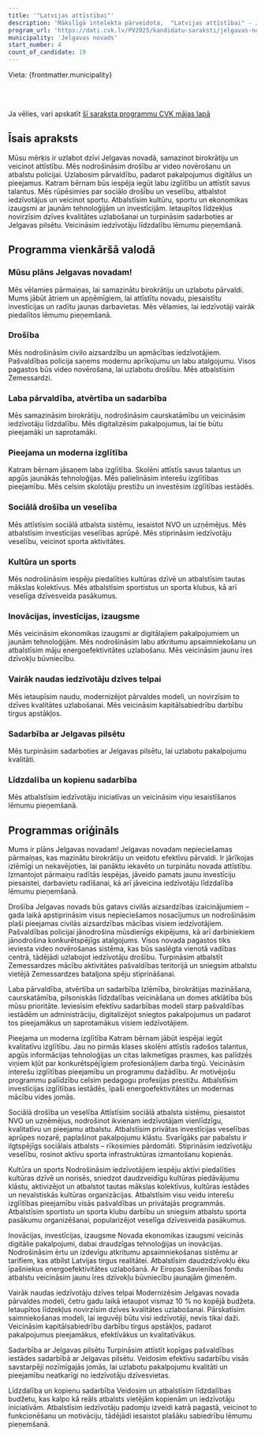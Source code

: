 ```yaml
---
title: '"Latvijas attīstībai"'
description: 'Mākslīgā intelekta pārveidota,  "Latvijas attīstībai" - Jelgavas novads programma vienkāršā valodā'
program_url: 'https://dati.cvk.lv/PV2025/kandidatu-saraksti/jelgavas-novads/latvijas-attistibai'
municipality: 'Jelgavas novads'
start_number: 4
count_of_candidate: 19
---
```



Vieta: {frontmatter.municipality}<br/>

<Badge text="Drošība un civilā aizsardzība" variant="note" size="small" /> <Badge text="Atvērta pārvaldība un digitalizācija" variant="note" size="small" /> <Badge text="Kvalitatīva izglītība un interešu izglītība" variant="note" size="small" /> <Badge text="Sociālais atbalsts un veselības aprūpe" variant="note" size="small" /> <Badge text="Investīcijas un ekonomikas izaugsme" variant="note" size="small" />

<br/><br/> 

<Card title='Šis ir mākslīga intelekta ģenerēts apraksts' icon='starlight'>
    Ja vēlies, vari apskatīt <a href={frontmatter.program_url} target='_blank'>šī saraksta programmu CVK mājas lapā</a>
    </Card>

## Īsais apraksts

Mūsu mērķis ir uzlabot dzīvi Jelgavas novadā, samazinot birokrātiju un veicinot attīstību. Mēs nodrošināsim drošību ar video novērošanu un atbalstu policijai. Uzlabosim pārvaldību, padarot pakalpojumus digitālus un pieejamus. Katram bērnam būs iespēja iegūt labu izglītību un attīstīt savus talantus. Mēs rūpēsimies par sociālo drošību un veselību, atbalstot iedzīvotājus un veicinot sportu. Atbalstīsim kultūru, sportu un ekonomikas izaugsmi ar jaunām tehnoloģijām un investīcijām. Ietaupītos līdzekļus novirzīsim dzīves kvalitātes uzlabošanai un turpināsim sadarboties ar Jelgavas pilsētu. Veicināsim iedzīvotāju līdzdalību lēmumu pieņemšanā.

## Programma vienkāršā valodā

### Mūsu plāns Jelgavas novadam!

Mēs vēlamies pārmaiņas, lai samazinātu birokrātiju un uzlabotu pārvaldi. Mums jābūt ātriem un apņēmīgiem, lai attīstītu novadu, piesaistītu investīcijas un radītu jaunas darbavietas. Mēs vēlamies, lai iedzīvotāji vairāk piedalītos lēmumu pieņemšanā.

### Drošība

Mēs nodrošināsim civilo aizsardzību un apmācības iedzīvotājiem. Pašvaldības policija saņems modernu aprīkojumu un labu atalgojumu. Visos pagastos būs video novērošana, lai uzlabotu drošību. Mēs atbalstīsim Zemessardzi.

### Laba pārvaldība, atvērtība un sadarbība

Mēs samazināsim birokrātiju, nodrošināsim caurskatāmību un veicināsim iedzīvotāju līdzdalību. Mēs digitalizēsim pakalpojumus, lai tie būtu pieejamāki un saprotamāki.

### Pieejama un moderna izglītība

Katram bērnam jāsaņem laba izglītība. Skolēni attīstīs savus talantus un apgūs jaunākās tehnoloģijas. Mēs palielināsim interešu izglītības pieejamību. Mēs celsim skolotāju prestižu un investēsim izglītības iestādēs.

### Sociālā drošība un veselība

Mēs attīstīsim sociālā atbalsta sistēmu, iesaistot NVO un uzņēmējus. Mēs atbalstīsim investīcijas veselības aprūpē. Mēs stiprināsim iedzīvotāju veselību, veicinot sporta aktivitātes.

### Kultūra un sports

Mēs nodrošināsim iespēju piedalīties kultūras dzīvē un atbalstīsim tautas mākslas kolektīvus. Mēs atbalstīsim sportistus un sporta klubus, kā arī veselīga dzīvesveida pasākumus.

### Inovācijas, investīcijas, izaugsme

Mēs veicināsim ekonomikas izaugsmi ar digitālajiem pakalpojumiem un jaunām tehnoloģijām. Mēs nodrošināsim labu atkritumu apsaimniekošanu un atbalstīsim māju energoefektivitātes uzlabošanu. Mēs veicināsim jaunu īres dzīvokļu būvniecību.

### Vairāk naudas iedzīvotāju dzīves telpai

Mēs ietaupīsim naudu, modernizējot pārvaldes modeli, un novirzīsim to dzīves kvalitātes uzlabošanai. Mēs veicināsim kapitālsabiedrību darbību tirgus apstākļos.

### Sadarbība ar Jelgavas pilsētu

Mēs turpināsim sadarboties ar Jelgavas pilsētu, lai uzlabotu pakalpojumu kvalitāti.

### Līdzdalība un kopienu sadarbība

Mēs atbalstīsim iedzīvotāju iniciatīvas un veicināsim viņu iesaistīšanos lēmumu pieņemšanā.

## Programmas oriģināls

Mums ir plāns Jelgavas novadam!
Jelgavas novadam nepieciešamas pārmaiņas, kas mazinātu birokrātiju un veidotu efektīvu pārvaldi. Ir jārīkojas izlēmīgi un nekavējoties, lai panāktu iekavēto un turpinātu novada attīstību. Izmantojot pārmaiņu radītās iespējas, jāveido pamats jaunu investīciju piesaistei, darbavietu radīšanai, kā arī jāveicina iedzīvotāju līdzdalība lēmumu pieņemšanā.

Drošība
Jelgavas novads būs gatavs civilās aizsardzības izaicinājumiem – gada laikā apstiprināsim visus nepieciešamos nosacījumus un nodrošināsim plaši pieejamas civilās aizsardzības mācības visiem iedzīvotājiem. Pašvaldības policijai jānodrošina mūsdienīgs ekipējums, kā arī darbiniekiem jānodrošina konkurētspējīgs atalgojums. Visos novada pagastos tiks ieviesta video novērošanas sistēma, kas būs saslēgta vienotā vadības centrā, tādējādi uzlabojot iedzīvotāju drošību. Turpināsim atbalstīt Zemessardzes mācību aktivitātes pašvaldības teritorijā un sniegsim atbalstu vietējā Zemessardzes bataljona spēju stiprināšanai.

Laba pārvaldība, atvērtība un sadarbība
Izlēmība, birokrātijas mazināšana, caurskatāmība, pilsoniskās līdzdalības veicināšana un domes atklātība būs mūsu prioritāte. Ieviesīsim efektīvu sadarbības modeli starp pašvaldības iestādēm un administrāciju, digitalizējot sniegtos pakalpojumus un padarot tos pieejamākus un saprotamākus visiem iedzīvotājiem.

Pieejama un moderna izglītība
Katram bērnam jābūt iespējai iegūt kvalitatīvu izglītību. Jau no pirmās klases skolēni attīstīs radošos talantus, apgūs informācijas tehnoloģijas un citas laikmetīgas prasmes, kas palīdzēs viņiem kļūt par konkurētspējīgiem profesionāļiem darba tirgū. Veicināsim interešu izglītības pieejamību un programmu dažādību. Ar motivējošu programmu palīdzību celsim pedagogu profesijas prestižu. Atbalstīsim investīcijas izglītības iestādēs, īpaši energoefektivitātes un modernas mācību vides jomās.

Sociālā drošība un veselība
Attīstīsim sociālā atbalsta sistēmu, piesaistot NVO un uzņēmējus, nodrošinot ikvienam iedzīvotājam vienlīdzīgu, kvalitatīvu un pieejamu atbalstu. Atbalstīsim privātas investīcijas veselības aprūpes nozarē, paplašinot pakalpojumu klāstu.
Svarīgāks par pabalstu ir ilgtspējīgs sociālais atbalsts – rīkosimies pārdomāti. Stiprināsim iedzīvotāju veselību, rosinot aktīvu sporta infrastruktūras izmantošanu kopienās.

Kultūra un sports
Nodrošināsim iedzīvotājiem iespēju aktīvi piedalīties kultūras dzīvē un norisēs, sniedzot daudzveidīgu kultūras piedāvājumu klāstu, aktivizējot un atbalstot tautas mākslas kolektīvus, kultūras iestādes un nevalstiskās kultūras organizācijas. Atbalstīsim visu veidu interešu izglītības pieejamību visās pašvaldības un privātajās programmās. Atbalstīsim sportistu un sporta klubu darbību un sniegsim atbalstu sporta pasākumu organizēšanai, popularizējot veselīga dzīvesveida pasākumus.

Inovācijas, investīcijas, izaugsme
Novada ekonomikas izaugsmi veicinās digitālie pakalpojumi, dabai draudzīgas tehnoloģijas un inovācijas. Nodrošināsim ērtu un izdevīgu atkritumu apsaimniekošanas sistēmu ar tarifiem, kas atbilst Latvijas tirgus realitātei. Atbalstīsim daudzdzīvokļu ēku īpašniekus energoefektivitātes uzlabošanā. Ar Eiropas Savienības fondu atbalstu veicināsim jaunu īres dzīvokļu būvniecību jaunajām ģimenēm.

Vairāk naudas iedzīvotāju dzīves telpai
Modernizēsim Jelgavas novada pārvaldes modeli, četru gadu laikā ietaupot vismaz 10 % no kopējā budžeta. Ietaupītos līdzekļus novirzīsim dzīves kvalitātes uzlabošanai. Pārskatīsim saimniekošanas modeli, lai ieguvēji būtu visi iedzīvotāji, nevis tikai daži. Veicināsim kapitālsabiedrību darbību tirgus apstākļos, padarot pakalpojumus pieejamākus, efektīvākus un kvalitatīvākus.

Sadarbība ar Jelgavas pilsētu
Turpināsim attīstīt kopīgas pašvaldības iestādes sadarbībā ar Jelgavas pilsētu. Veidosim efektīvu sadarbību visās savstarpēji nozīmīgajās jomās, lai uzlabotu pakalpojumu kvalitāti un pieejamību neatkarīgi no iedzīvotāju dzīvesvietas.

Līdzdalība un kopienu sadarbība
Veidosim un atbalstīsim līdzdalības budžetu, kas kalpo kā reāls atbalsts vietējām kopienām un iedzīvotāju iniciatīvām. Atbalstīsim iedzīvotāju padomju izveidi katrā pagastā, veicinot to funkcionēšanu un motivāciju, tādējādi iesaistot plašāku sabiedrību lēmumu pieņemšanā.
